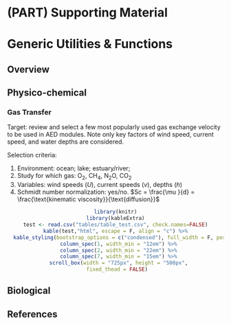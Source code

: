# (PART)  Supporting Material {-} 

# Generic Utilities & Functions

## Overview


## Physico-chemical

### Gas Transfer

Target: review and select a few most popularly used gas exchange velocity to be used in AED modules. Note only key factors of wind speed, current speed, and water depths are considered. 

Selection criteria:

1. Environment: ocean; lake; estuary/river;
2. Study for which gas: O~2~, CH~4~, N~2~O, CO~2~
3. Variables: wind speeds ($U$), current speeds ($v$), depths ($h$)
4. Schmidt number normalization: yes/no. $Sc = \frac{\mu }{d} = \frac{\text{kinematic viscosity}}{\text{diffusion}}$


<center>
```r
library(knitr)
library(kableExtra)
test <- read.csv("tables/table_test.csv", check.names=FALSE)
kable(test,"html", escape = F, align = "c") %>%
  kable_styling(bootstrap_options = c("condensed"), full_width = F, position = "center") %>%
  column_spec(1, width_min = "12em") %>%
  column_spec(2, width_min = "22em") %>%
  column_spec(7, width_min = "15em") %>%
  scroll_box(width = "725px", height = "500px",
  fixed_thead = FALSE) 
```
</center>

## Biological

## References

